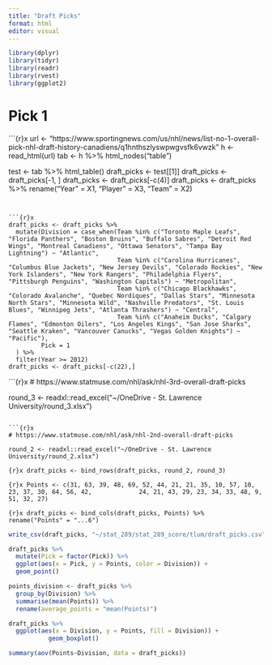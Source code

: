 ```yaml
---
title: "Draft Picks"
format: html
editor: visual
---
```


```r
library(dplyr)
library(tidyr)
library(readr)
library(rvest)
library(ggplot2)
```

# Pick 1
```{r}x
url <- "https://www.sportingnews.com/us/nhl/news/list-no-1-overall-pick-nhl-draft-history-canadiens/q1hnthszlyswpwgvsfk6vwzk"
h <- read_html(url)
tab <- h %>% html_nodes("table")

test <- tab %>% html_table()
draft_picks <- test[[1]]
draft_picks <- draft_picks[-1, ]
draft_picks <- draft_picks[-c(4)]
draft_picks <- draft_picks %>% rename("Year" = X1, "Player" = X3, "Team" = X2)
```


```{r}x
draft_picks <- draft_picks %>%
  mutate(Division = case_when(Team %in% c("Toronto Maple Leafs", "Florida Panthers", "Boston Bruins", "Buffalo Sabres", "Detroit Red Wings", "Montreal Canadiens", "Ottawa Senators", "Tampa Bay Lightning") ~ "Atlantic",
                              Team %in% c("Carolina Hurricanes", "Columbus Blue Jackets", "New Jersey Devils", "Colorado Rockies", "New York Islanders", "New York Rangers", "Philadelphia Flyers", "Pittsburgh Penguins", "Washington Capitals") ~ "Metropolitan",
                              Team %in% c("Chicago Blackhawks", "Colorado Avalanche", "Quebec Nordiques", "Dallas Stars", "Minnesota North Stars", "Minnesota Wild", "Nashville Predators", "St. Louis Blues", "Winnipeg Jets", "Atlanta Thrashers") ~ "Central",
                              Team %in% c("Anaheim Ducks", "Calgary Flames", "Edmonton Oilers", "Los Angeles Kings", "San Jose Sharks", "Seattle Kraken", "Vancouver Canucks", "Vegas Golden Knights") ~ "Pacific"),
         Pick = 1
  ) %>% 
  filter(Year >= 2012)
draft_picks <- draft_picks[-c(22),]
```

```{r}x
# https://www.statmuse.com/nhl/ask/nhl-3rd-overall-draft-picks

round_3 <- readxl::read_excel("~/OneDrive - St. Lawrence University/round_3.xlsx")
```

```{r}x
# https://www.statmuse.com/nhl/ask/nhl-2nd-overall-draft-picks

round_2 <- readxl::read_excel("~/OneDrive - St. Lawrence University/round_2.xlsx")
```

```{r}x
draft_picks <- bind_rows(draft_picks, round_2, round_3)
```

```{r}x
Points <- c(31, 63, 39, 48, 69, 52, 44, 21, 21, 35, 10, 57, 10, 23, 37, 30, 64, 56, 42,
            24, 21, 43, 29, 23, 34, 33, 48, 9, 51, 32, 27)
```

```{r}x
draft_picks <- bind_cols(draft_picks, Points) %>%
  rename("Points" = "...6")
```

```r
write_csv(draft_picks, "~/stat_289/stat_289_score/tlum/draft_picks.csv")
```


```r
draft_picks %>% 
  mutate(Pick = factor(Pick)) %>%
  ggplot(aes(x = Pick, y = Points, color = Division)) +
  geom_point()
```

```r
points_division <- draft_picks %>%
  group_by(Division) %>%
  summarise(mean(Points)) %>%
  rename(average_points = "mean(Points)")
```

```r
draft_picks %>%
  ggplot(aes(x = Division, y = Points, fill = Division)) +
           geom_boxplot()
```

```r
summary(aov(Points~Division, data = draft_picks))
```













